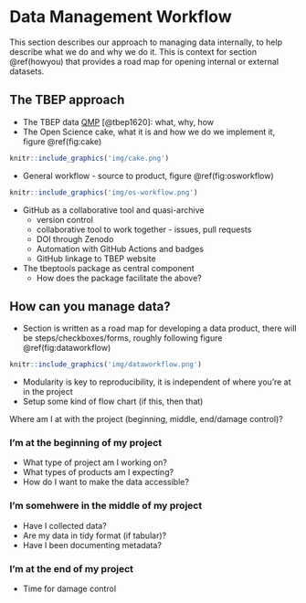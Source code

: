 # Data Management Workflow {#workflow}

This section describes our approach to managing data internally, to help describe what we do and why we do it.  This is context for section \@ref(howyou) that provides a road map for opening internal or external datasets.  

## The TBEP approach

* The TBEP data [QMP](https://drive.google.com/file/d/1DyA0PNHV8rEXGMwGiyS7sXY1ECLYpJJO/view?usp=sharing) [@tbep1620]: what, why, how
* The Open Science cake, what it is and how we do we implement it,  figure \@ref(fig:cake)

```r
knitr::include_graphics('img/cake.png')
```

* General workflow - source to product, figure \@ref(fig:osworkflow)

```r
knitr::include_graphics('img/os-workflow.png')
```

* GitHub as a collaborative tool and quasi-archive
     * version control
     * collaborative tool to work together - issues, pull requests
     * DOI through Zenodo
     * Automation with GitHub Actions and badges
     * GitHub linkage to TBEP website
* The tbeptools package as central component
     * How does the package facilitate the above?

## How can you manage data? {#howyou}

* Section is written as a road map for developing a data product, there will be steps/checkboxes/forms, roughly following figure \@ref(fig:dataworkflow)

```r
knitr::include_graphics('img/dataworkflow.png')
```

* Modularity is key to reproducibility, it is independent of where you're at in the project
* Setup some kind of flow chart (if this, then that)

Where am I at with the project (beginning, middle, end/damage control)?

### I'm at the beginning of my project

* What type of project am I working on? 
* What types of products am I expecting?
* How do I want to make the data accessible?

### I'm somehwere in the middle of my project

* Have I collected data?
* Are my data in tidy format (if tabular)? 
* Have I been documenting metadata? 

### I'm at the end of my project

* Time for damage control



